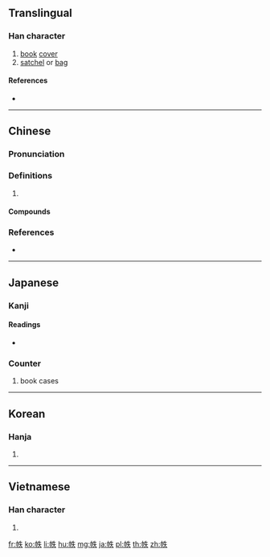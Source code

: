 ==Translingual==

===Han character===
{{Han char|rn=50|rad=巾|as=05|sn=8|four=45230|canj=LBHQO|ids=⿰巾失}}

# [[book]] [[cover]]
# [[satchel]] or [[bag]]

====References====
* {{Han ref|kx=0330.040|dkj=08852|dj=0635.230|hdz=10734.020|uh=5E19|ud=24089|bh=CC6F|bd=52335}}

----

==Chinese==
{{zh-forms}}

===Pronunciation===
{{zh-pron
|m=zhì
|c=dit6
|mn=tia̍t
|mc=y
|oc=y
|cat=
}}

===Definitions===
{{zh-hanzi}}

# {{rfdef|zh}}

====Compounds====
{{zh-der|卷帙|卷帙浩繁|散帙|書帙|緗帙|縹帙|道帙|部帙|鴻篇巨帙}}

===References===
* {{R:nan:thcwdq}}

----

==Japanese==

===Kanji===
{{ja-kanji|grade=|rs=巾05}}

====Readings====
* {{ja-readings|goon=[[じち]] (jichi)|kanon=[[ちつ]] (chitsu)|kun=[[ふまき]] (fumaki)}}

===Counter===
{{ja-pos|ちつ|counter}}

# book cases

----

==Korean==

===Hanja===
{{ko-hanja|hangeul=[[질]], [[절]]|rv=jil, jeol|mr=chil, chŏl}}

# {{defn|lang=ko|sort=巾05}}

----

==Vietnamese==

===Han character===
{{vi-hantu|[[trật]], [[chật]]|rs=巾05}}

# {{defn|lang=vi|sort=巾05}}

[[fr:帙]]
[[ko:帙]]
[[li:帙]]
[[hu:帙]]
[[mg:帙]]
[[ja:帙]]
[[pl:帙]]
[[th:帙]]
[[zh:帙]]